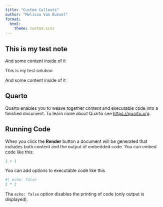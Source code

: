 ---
title: "Custom Callouts"
author: "Melissa Van Bussel"
format:
  html:
    theme: custom.scss
---

:::{.callout-note}

## This is my test note

And some content inside of it

:::

:::{.solutionbox}

::::{.solutionbox-header}
:::::{.solutionbox-icon}
:::::
This is my test solution
::::

::::{.solutionbox-body}
And some content inside of it
::::

:::

## Quarto

Quarto enables you to weave together content and executable code into a finished document. To learn more about Quarto see <https://quarto.org>.

## Running Code

When you click the **Render** button a document will be generated that includes both content and the output of embedded code. You can embed code like this:

```{r}
1 + 1
```

You can add options to executable code like this 

```{r}
#| echo: false
2 * 2
```

The `echo: false` option disables the printing of code (only output is displayed).
